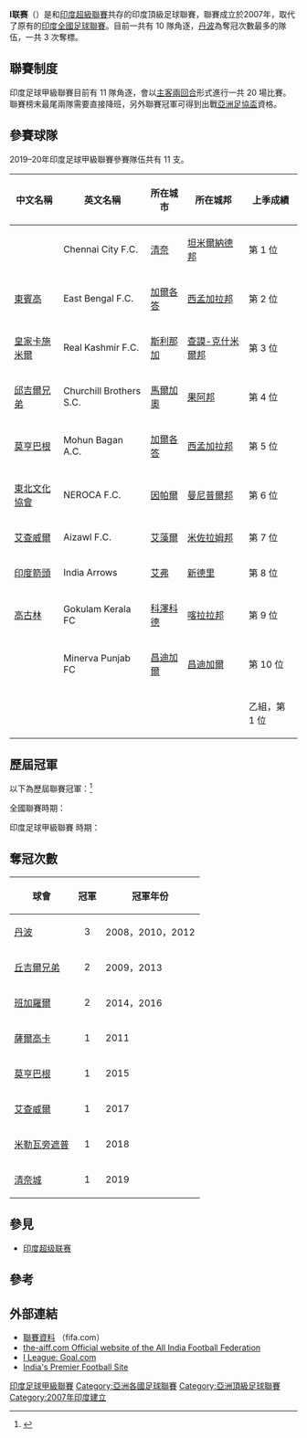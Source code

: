 {{update|time=2015-05-27T05:43:45+00:00}}
{{noteTA
|1=zh-hans:東孟加拉; zh-cn:东孟加拉; zh-tw:東孟加拉; zh-hk:東賓高; 
|2=zh-hans:莫亨巴根; zh-cn:莫亨巴甘; zh-tw:莫亨巴根; zh-hk:莫亨巴根; 
|3=zh-hans:伊斯蘭教徒; zh-cn:伊斯兰教徒; zh-tw:伊斯蘭教徒; zh-hk:莫哈末丹; 
}}
{{Infobox football league
| name             = 印度足球甲級聯賽
| image            = 
| pixels           = 
| country          = 印度
| confed           = [[亞洲足球聯合總會|AFC]]（[[亞洲|亞洲]]）
| founded          = {{Start date and age|1996}}
| teams            = 11 隊
| promotion        = [[印度超級聯賽|印度超級聯賽]]{{small|（從2022–23年起）}}
| relegation       = [[印度足球乙級聯賽|印度足球乙級聯賽]]
| level            = 第 2 級
| domest_cup       = [[杜蘭德盃|杜蘭德盃]]<br /> [[印度超級盃|印度超級盃]]   
| season           = 2020–21
| champions        = [[高古林喀拉拉足球俱乐部|高古林喀拉拉]]（第 1 次）
| most_champs      = [[丹波體育俱樂部|丹波]]（3 次）
| website          = [http://i-league.org/ 官方網站]
}}

'''I联赛'''（{{lang-en|'''I-League'''}}）是和[[印度超級聯賽|印度超級聯賽]]共存的印度頂級足球聯賽，聯賽成立於2007年，取代了原有的[[印度全國足球聯賽|印度全國足球聯賽]]。目前一共有 10 隊角逐，[[丹波體育俱樂部|丹波]]為奪冠次數最多的隊伍，一共 3 次奪標。

== 聯賽制度 ==
印度足球甲級聯賽目前有 11 隊角逐，會以[[主客兩回合|主客兩回合]]形式進行一共 20 場比賽。聯賽榜末最尾兩隊需要直接降班，另外聯賽冠軍可得到出戰[[亞洲足協盃|亞洲足協盃]]資格。

== 參賽球隊 ==
2019–20年印度足球甲級聯賽參賽隊伍共有 11 支。

{| class="wikitable" style=font-size:100%
|-
!中文名稱
!英文名稱
!所在城市
!所在城邦
!上季成績
|-
|{{le|清奈城足球會|Chennai City F.C.|清奈城}} || Chennai City F.C. || [[清奈|清奈]] || [[坦米爾納德邦|坦米爾納德邦]] || 第 1 位
|-
|[[東孟加拉足球俱樂部|東賓高]] || East Bengal F.C. || [[加爾各答|加爾各答]] || [[西孟加拉邦|西孟加拉邦]] || 第 2 位
|-
|[[皇家卡施米爾足球會|皇家卡施米爾]] || Real Kashmir F.C. || [[斯利那加|斯利那加]] || [[查謨-克什米爾邦|查謨-克什米爾邦]] || 第 3 位
|-
|[[邱吉爾兄弟體育俱樂部|邱吉爾兄弟]] || Churchill Brothers S.C. || [[馬爾加奧|馬爾加奧]] || [[果阿邦|果阿邦]] || 第 4 位
|-
|[[莫亨巴根競技俱樂部|莫亨巴根]] || Mohun Bagan A.C. || [[加爾各答|加爾各答]] || [[西孟加拉邦|西孟加拉邦]] || 第 5 位
|-
|[[東北文化協會足球會|東北文化協會]] || NEROCA F.C. || [[因帕爾|因帕爾]] || [[曼尼普爾邦|曼尼普爾邦]] || 第 6 位
|-
|[[艾查威爾足球會|艾查威爾]] || Aizawl F.C. || [[艾藻爾|艾藻爾]] || [[米佐拉姆邦|米佐拉姆邦]] || 第 7 位
|-
|[[印度箭頭體育會|印度箭頭]] || India Arrows || [[艾弗|艾弗]] || [[新德里|新德里]] || 第 8 位
|-
|[[高古林足球會|高古林]] || Gokulam Kerala FC || [[科澤科德|科澤科德]] || [[喀拉拉邦|喀拉拉邦]] || 第 9 位
|-
|{{le|米勒瓦旁遮普足球會|Minerva Punjab FC|米勒瓦旁遮普}} || Minerva Punjab FC || [[昌迪加爾|昌迪加爾]] || [[昌迪加爾|昌迪加爾]] || 第 10 位
|-
| ||  ||  ||  || 乙組，第 1 位
|}

== 歷屆冠軍 ==
以下為歷屆聯賽冠軍：<ref>{{cite web |title=India - List of National Champions |url=http://www.rsssf.com/tablesi/indiachamp.html |publisher=RSSSF |accessdate=2013年1月26日 |archive-date=2014年2月14日 |archive-url=https://web.archive.org/web/20140214100508/http://www.rsssf.com/tablesi/indiachamp.html |dead-url=no }}</ref>

;全國聯賽時期：
{{columns-list|4|
*1996–97：[[賈加蒂特棉紡足球會|JCT]]
*1997–98：[[莫亨巴根競技俱樂部|莫亨巴根]]
*1998–99：[[薩爾高卡足球俱樂部|薩爾高卡]]
*1999–00：[[莫亨巴根競技俱樂部|莫亨巴根]]
*2000–01：[[東孟加拉足球俱樂部|東賓高]]
*2001–02：[[莫亨巴根競技俱樂部|莫亨巴根]]
*2002–03：[[東孟加拉足球俱樂部|東賓高]]
*2003–04：[[東孟加拉足球俱樂部|東賓高]]
*2004–05：[[丹波體育俱樂部|丹波]]
*2005–06：[[馬辛德拉聯足球會|馬辛德拉聯]]
*2006–07：[[丹波體育俱樂部|丹波]]
}}

;印度足球甲級聯賽 時期：
{{columns-list|4|
*2007–08：[[丹波體育俱樂部|丹波]]
*2008–09：[[丘吉爾兄弟體育俱樂部|丘吉爾兄弟]]
*2009–10：[[丹波體育俱樂部|丹波]]
*2010–11：[[薩爾高卡足球俱樂部|薩爾高卡]]
*2011–12：[[丹波體育俱樂部|丹波]]
*2012–13：[[丘吉爾兄弟體育俱樂部|丘吉爾兄弟]]
*2013–14：[[班加羅爾足球會|班加羅爾]]
*2014–15：[[莫亨巴根競技俱樂部|莫亨巴根]]
*2015–16：[[班加羅爾足球會|班加羅爾]]
*2016–17：[[艾查威爾足球會|艾查威爾]]
*2017–18：[[米勒瓦旁遮普足球會|米勒瓦旁遮普]]
*2018–19：[[清奈城足球會|清奈城]]
}}

== 奪冠次數 ==
{| class="wikitable" 
! 球會 !! 冠軍 !! 冠軍年份
|-
|[[丹波體育俱樂部|丹波]]
|<center> 3
| 2008，2010，2012
|-
|[[丘吉爾兄弟體育俱樂部|丘吉爾兄弟]]
|<center> 2
| 2009，2013
|-
|[[班加羅爾足球會|班加羅爾]]
|<center> 2
| 2014，2016
|-
|[[薩爾高卡足球俱樂部|薩爾高卡]]
|<center> 1
| 2011
|-
|[[莫亨巴根競技俱樂部|莫亨巴根]]
|<center> 1
| 2015
|-
|[[艾查威爾足球會|艾查威爾]]
|<center> 1
| 2017
|-
|[[米勒瓦旁遮普足球會|米勒瓦旁遮普]]
|<center> 1
| 2018
|-
|[[清奈城足球會|清奈城]]
|<center> 1
| 2019
|}

== 參見 ==
*[[印度超级联赛|印度超级联赛]]

== 參考 ==
{{reflist}}

== 外部連結 ==
* [http://www.fifa.com/associations/association=IND/nationalleague/standings.html 聯賽資料] {{Wayback|url=http://www.fifa.com/associations/association=IND/nationalleague/standings.html |date=20170718140829 }}（fifa.com）
* [http://www.the-aiff.com the-aiff.com Official website of the All India Football Federation]{{Wayback|url=http://www.the-aiff.com/ |date=20181023121951 }}
* [http://www.goal.com/en-india/sezione.aspx?IdSezione=136 I League: Goal.com] {{Wayback|url=http://www.goal.com/en-india/sezione.aspx?IdSezione=136 |date=20080615005919 }}
* [http://www.indianfootball.com India's Premier Football Site] {{Wayback|url=http://www.indianfootball.com/ |date=20210217005339 }}

{{I-League}}
{{AFC leagues}}

[[Category:印度足球甲級聯賽|]]
[[Category:亞洲各國足球聯賽|Category:亞洲各國足球聯賽]]
[[Category:亞洲頂級足球聯賽|Category:亞洲頂級足球聯賽]]
[[Category:2007年印度建立|Category:2007年印度建立]]